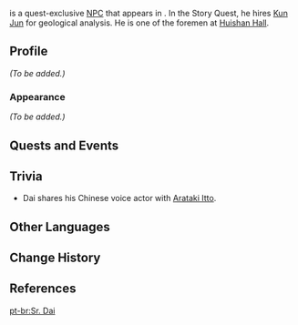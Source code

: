 {{Meta
<!-- Remove this template after adding the missing info -->
|missing_NPC_profile  = yes
}}
{{Character Infobox
|type             = Quest NPC
|image            = NPC Uncle Dai.png
|region           = Liyue
|location         = Liyue
|affiliation      = Huishan Hall
|title            = Mine Foreman
|voiceEN          = {{w|SungWon Cho}}<ref>Twitter: [https://twitter.com/ProZD/status/1387485507672707072 EN VA Self Announcement] ([https://web.archive.org/web/20210428191518/https://twitter.com/ProZD/status/1387485507672707072 Archived])</ref>
|voiceCN          = [https://zh.moegirl.org.cn/刘照坤 Liu Zhaokun ({{zh|刘照坤}})]
}}
{{Lang|'''Uncle Dai'''|zh=老戴|zh_rm=Lǎo Dài}} is a quest-exclusive [[NPC]] that appears in {{Quest|No Mere Stone}}. In the Story Quest, he hires [[Kun Jun]] for geological analysis. He is one of the foremen at [[Huishan Hall]].
<!--
==Location==
<gallery>
NPC Location Uncle Dai.png|Uncle Dai's location
NPC Location Uncle Dai Context.png|Additional context
</gallery>
-->
==Profile==
<!-- detailed story/lore information goes here -->
''(To be added.)''

===Appearance===
''(To be added.)''

==Quests and Events==
{{Quests and Events}}

==Trivia==
* Dai shares his Chinese voice actor with [[Arataki Itto]].

==Other Languages==
{{Other Languages
|default_hidden = 1
|en      = Uncle Dai
|zhs     = 老戴
|zhs_rm  = Lǎo Dài
|zht     = 老戴
|zht_rm  = Lǎo Dài
|ja      = 戴
|ja_rm   = Tai{{Assumed}}
|ko      = 대웅
|ko_rm   = Daeung
|es      = Sr. Dai
|fr      = Oncle Dai
|ru      = Дядюшка Дай
|th      = ลุง Dai
|th_rm   = Lung Dai
|vi      = Lão Dai
|de      = Onkel Dai
|id      = Uncle Dai
|pt      = Sr. Dai
|tr      = Dai Amca
|it      = Zio Dai
}}

==Change History==
{{Change History|1.5}}

==References==
{{Reflist}}

[[pt-br:Sr. Dai]]